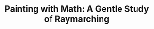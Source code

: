 ---
title: "Painting with Math: A Gentle Study of Raymarching"
description: "Lorem ipsum dolor sit amet"
pubDate: "2023-02-01"
mainImg: 'image.png'
tags:
  - post
  - tag2
  - tag3
---